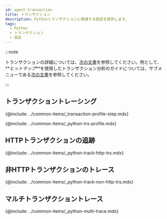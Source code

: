 ```yaml
---
id: agent-transaction
title: トランザクション
description: Pythonトランザクションに関連する設定を提供します。
tags:
  - Python
  - トランザクション
  - 設定
---
```


:::note

トランザクションの詳細については、[次の文書](track-transactions-intro)を参照してください。例として、**_ヒットマップ_**を使用したトランザクション分析のガイドについては、サブメニューである[次の文書](trs-view)を参照してください。

:::

## トランザクショントレーシング

{@include: ../common-items/_transaction-profile-step.mdx}

{@include: ../common-items/_python-trs-profile.mdx}

## HTTPトランザクションの追跡

{@include: ../common-items/_python-track-http-trs.mdx} 

## 非HTTPトランザクションのトレース

{@include: ../common-items/_python-track-non-http-trs.mdx} 

## マルチトランザクショントレース

{@include: ../common-items/_python-multi-trace.mdx}

